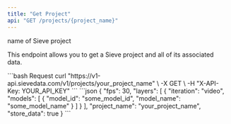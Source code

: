 ```yaml
---
title: "Get Project"
api: "GET /projects/{project_name}"
---
```


<ParamField path="project_name" type="string" required>
  name of Sieve project
</ParamField>

This endpoint allows you to get a Sieve project and all of its associated data.

<RequestExample>
```bash Request
curl "https://v1-api.sievedata.com/v1/projects/your_project_name" \
  -X GET \
  -H "X-API-Key: YOUR_API_KEY"
```
</RequestExample>
<ResponseExample>
```json
{
  "fps": 30,
  "layers": [
    {
      "iteration": "video",
      "models": [
        {
          "model_id": "some_model_id",
          "model_name": "some_model_name"
        }
      ]
    }
  ],
  "project_name": "your_project_name",
  "store_data": true
}
```
</ResponseExample>

